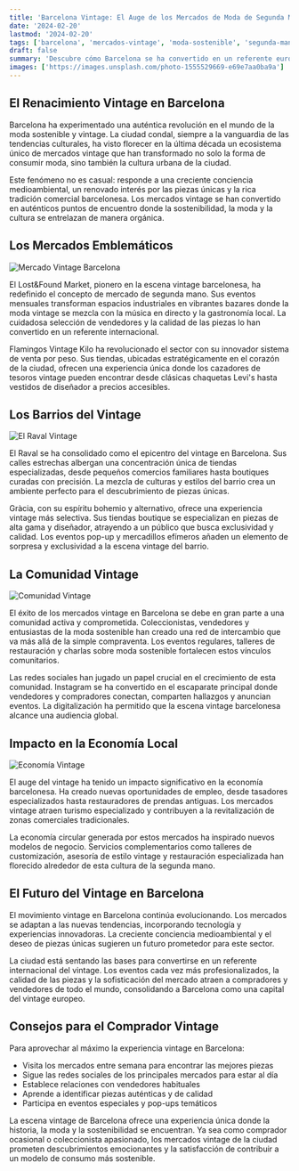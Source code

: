 ```yaml
---
title: 'Barcelona Vintage: El Auge de los Mercados de Moda de Segunda Mano'
date: '2024-02-20'
lastmod: '2024-02-20'
tags: ['barcelona', 'mercados-vintage', 'moda-sostenible', 'segunda-mano', 'cultura-urbana']
draft: false
summary: 'Descubre cómo Barcelona se ha convertido en un referente europeo de la moda vintage, explorando sus mercados más emblemáticos y la cultura de la moda sostenible que florece en la ciudad condal.'
images: ['https://images.unsplash.com/photo-1555529669-e69e7aa0ba9a']
---
```


## El Renacimiento Vintage en Barcelona

Barcelona ha experimentado una auténtica revolución en el mundo de la moda sostenible y vintage. La ciudad condal, siempre a la vanguardia de las tendencias culturales, ha visto florecer en la última década un ecosistema único de mercados vintage que han transformado no solo la forma de consumir moda, sino también la cultura urbana de la ciudad.

Este fenómeno no es casual: responde a una creciente conciencia medioambiental, un renovado interés por las piezas únicas y la rica tradición comercial barcelonesa. Los mercados vintage se han convertido en auténticos puntos de encuentro donde la sostenibilidad, la moda y la cultura se entrelazan de manera orgánica.

## Los Mercados Emblemáticos

![Mercado Vintage Barcelona](https://images.unsplash.com/photo-1567401893414-76b7b1e5a7a5?ixlib=rb-4.0.3)

El Lost&Found Market, pionero en la escena vintage barcelonesa, ha redefinido el concepto de mercado de segunda mano. Sus eventos mensuales transforman espacios industriales en vibrantes bazares donde la moda vintage se mezcla con la música en directo y la gastronomía local. La cuidadosa selección de vendedores y la calidad de las piezas lo han convertido en un referente internacional.

Flamingos Vintage Kilo ha revolucionado el sector con su innovador sistema de venta por peso. Sus tiendas, ubicadas estratégicamente en el corazón de la ciudad, ofrecen una experiencia única donde los cazadores de tesoros vintage pueden encontrar desde clásicas chaquetas Levi's hasta vestidos de diseñador a precios accesibles.

## Los Barrios del Vintage

![El Raval Vintage](https://images.unsplash.com/photo-1555529669-e69e7aa0ba9a?ixlib=rb-4.0.3)

El Raval se ha consolidado como el epicentro del vintage en Barcelona. Sus calles estrechas albergan una concentración única de tiendas especializadas, desde pequeños comercios familiares hasta boutiques curadas con precisión. La mezcla de culturas y estilos del barrio crea un ambiente perfecto para el descubrimiento de piezas únicas.

Gràcia, con su espíritu bohemio y alternativo, ofrece una experiencia vintage más selectiva. Sus tiendas boutique se especializan en piezas de alta gama y diseñador, atrayendo a un público que busca exclusividad y calidad. Los eventos pop-up y mercadillos efímeros añaden un elemento de sorpresa y exclusividad a la escena vintage del barrio.

## La Comunidad Vintage

![Comunidad Vintage](https://images.unsplash.com/photo-1523381210434-271e8be1f52b?ixlib=rb-4.0.3)

El éxito de los mercados vintage en Barcelona se debe en gran parte a una comunidad activa y comprometida. Coleccionistas, vendedores y entusiastas de la moda sostenible han creado una red de intercambio que va más allá de la simple compraventa. Los eventos regulares, talleres de restauración y charlas sobre moda sostenible fortalecen estos vínculos comunitarios.

Las redes sociales han jugado un papel crucial en el crecimiento de esta comunidad. Instagram se ha convertido en el escaparate principal donde vendedores y compradores conectan, comparten hallazgos y anuncian eventos. La digitalización ha permitido que la escena vintage barcelonesa alcance una audiencia global.

## Impacto en la Economía Local

![Economía Vintage](https://images.unsplash.com/photo-1576995853123-5a10305d93c0?ixlib=rb-4.0.3)

El auge del vintage ha tenido un impacto significativo en la economía barcelonesa. Ha creado nuevas oportunidades de empleo, desde tasadores especializados hasta restauradores de prendas antiguas. Los mercados vintage atraen turismo especializado y contribuyen a la revitalización de zonas comerciales tradicionales.

La economía circular generada por estos mercados ha inspirado nuevos modelos de negocio. Servicios complementarios como talleres de customización, asesoría de estilo vintage y restauración especializada han florecido alrededor de esta cultura de la segunda mano.

## El Futuro del Vintage en Barcelona

El movimiento vintage en Barcelona continúa evolucionando. Los mercados se adaptan a las nuevas tendencias, incorporando tecnología y experiencias innovadoras. La creciente conciencia medioambiental y el deseo de piezas únicas sugieren un futuro prometedor para este sector.

La ciudad está sentando las bases para convertirse en un referente internacional del vintage. Los eventos cada vez más profesionalizados, la calidad de las piezas y la sofisticación del mercado atraen a compradores y vendedores de todo el mundo, consolidando a Barcelona como una capital del vintage europeo.

## Consejos para el Comprador Vintage

Para aprovechar al máximo la experiencia vintage en Barcelona:

- Visita los mercados entre semana para encontrar las mejores piezas
- Sigue las redes sociales de los principales mercados para estar al día
- Establece relaciones con vendedores habituales
- Aprende a identificar piezas auténticas y de calidad
- Participa en eventos especiales y pop-ups temáticos

La escena vintage de Barcelona ofrece una experiencia única donde la historia, la moda y la sostenibilidad se encuentran. Ya sea como comprador ocasional o coleccionista apasionado, los mercados vintage de la ciudad prometen descubrimientos emocionantes y la satisfacción de contribuir a un modelo de consumo más sostenible.